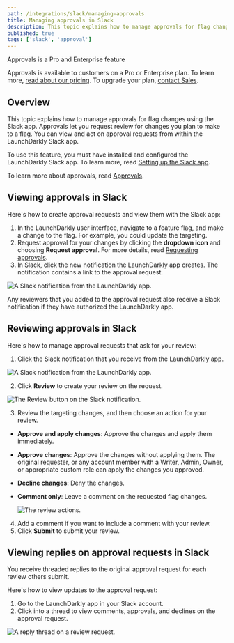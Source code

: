 ```yaml
---
path: /integrations/slack/managing-approvals
title: Managing approvals in Slack
description: This topic explains how to manage approvals for flag changes using the Slack app.
published: true
tags: ['slack', 'approval']
---
```


<Callout intent="primary">
<CalloutTitle>Approvals is a Pro and Enterprise feature</CalloutTitle>
<CalloutDescription>

Approvals is available to customers on a Pro or Enterprise plan. To learn more, [read about our pricing](https://launchdarkly.com/pricing/). To upgrade your plan, [contact Sales](https://launchdarkly.com/contact-sales/).

</CalloutDescription>
</Callout>

## Overview

This topic explains how to manage approvals for flag changes using the Slack app. Approvals let you request review for changes you plan to make to a flag. You can view and act on approval requests from within the LaunchDarkly Slack app.

To use this feature, you must have installed and configured the LaunchDarkly Slack app. To learn more, read [Setting up the Slack app](/integrations/slack/setting-up?site=federal#setting-up-the-slack-app).

To learn more about approvals, read [Approvals](/home/feature-workflows/approvals).

## Viewing approvals in Slack

Here's how to create approval requests and view them with the Slack app:

1. In the LaunchDarkly user interface, navigate to a feature flag, and make a change to the flag. For example, you could update the targeting.
2. Request approval for your changes by clicking the **dropdown icon** and choosing **Request approval**. For more details, read [Requesting approvals](/home/feature-workflows/approvals#requesting-approvals).
3. In Slack, click the new notification the LaunchDarkly app creates. The notification contains a link to the approval request.

  ![A Slack notification from the LaunchDarkly app.](slack-ld-app-notification.png)

Any reviewers that you added to the approval request also receive a Slack notification if they have authorized the LaunchDarkly app.

## Reviewing approvals in Slack

Here's how to manage approval requests that ask for your review:

1. Click the Slack notification that you receive from the LaunchDarkly app.

  ![A Slack notification from the LaunchDarkly app.](slack-ld-app-notification.png)

2. Click **Review** to create your review on the request.

  ![The Review button on the Slack notification.](slack-view-request.png)

3. Review the targeting changes, and then choose an action for your review.

- **Approve and apply changes**: Approve the changes and apply them immediately.
- **Approve changes**: Approve the changes without applying them. The original requester, or any account member with a Writer, Admin, Owner, or appropriate custom role can apply the changes you approved.
- **Decline changes**: Deny the changes.
- **Comment only**: Leave a comment on the requested flag changes.

  ![The review actions.](slack-choose-a-review-setting.png)

4. Add a comment if you want to include a comment with your review.
5. Click **Submit** to submit your review.

## Viewing replies on approval requests in Slack

You receive threaded replies to the original approval request for each review others submit.

Here's how to view updates to the approval request:

1. Go to the LaunchDarkly app in your Slack account.
2. Click into a thread to view comments, approvals, and declines on the approval request.

  ![A reply thread on a review request.](slack-app-reply-thread.png)

